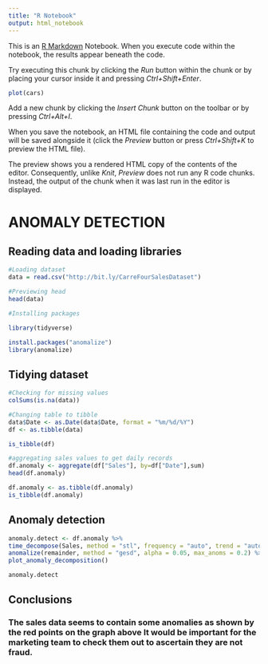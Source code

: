 ---
title: "R Notebook"
output: html_notebook
---

This is an [R Markdown](http://rmarkdown.rstudio.com) Notebook. When you execute code within the notebook, the results appear beneath the code. 

Try executing this chunk by clicking the *Run* button within the chunk or by placing your cursor inside it and pressing *Ctrl+Shift+Enter*. 

```{r}
plot(cars)
```

Add a new chunk by clicking the *Insert Chunk* button on the toolbar or by pressing *Ctrl+Alt+I*.

When you save the notebook, an HTML file containing the code and output will be saved alongside it (click the *Preview* button or press *Ctrl+Shift+K* to preview the HTML file).

The preview shows you a rendered HTML copy of the contents of the editor. Consequently, unlike *Knit*, *Preview* does not run any R code chunks. Instead, the output of the chunk when it was last run in the editor is displayed.

# ANOMALY DETECTION
## Reading data and loading libraries

```{r}
#Loading dataset
data = read.csv("http://bit.ly/CarreFourSalesDataset")

#Previewing head
head(data)

```

```{r}
#Installing packages

library(tidyverse)

```

```{r}
install.packages("anomalize")
library(anomalize)

```
## Tidying dataset

```{r}
#Checking for missing values
colSums(is.na(data))
```
```{r}
#Changing table to tibble
data$Date <- as.Date(data$Date, format = "%m/%d/%Y")
df <- as.tibble(data)
```
```{r}
is_tibble(df)
```

```{r}
#aggregating sales values to get daily records
df.anomaly <- aggregate(df["Sales"], by=df["Date"],sum)
head(df.anomaly)

```

```{r}
df.anomaly <- as.tibble(df.anomaly)
is_tibble(df.anomaly)

```

## Anomaly detection

```{r}
anomaly.detect <- df.anomaly %>%
time_decompose(Sales, method = "stl", frequency = "auto", trend = "auto") %>%
anomalize(remainder, method = "gesd", alpha = 0.05, max_anoms = 0.2) %>%
plot_anomaly_decomposition()

```
```{r}
anomaly.detect
```
## Conclusions

### The sales data seems to contain some anomalies as shown by the red points on the graph above It would be important for the marketing team to check them out to ascertain they are not fraud.

